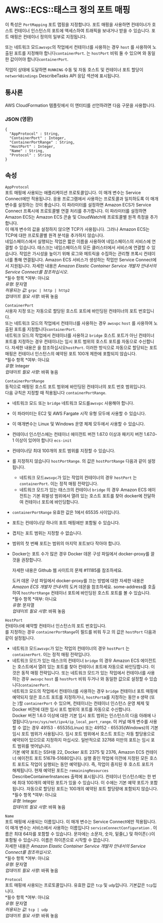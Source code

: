 # AWS::ECS::태스크 정의 포트 매핑

이 특성은 `PortMapping` 포트 맵핑을 지정합니다. 포트 매핑을 사용하면 컨테이너가 호스트 컨테이너 인스턴스의 포트에 액세스하여 트래픽을 보내거나 받을 수 있습니다. 포트 매핑은 컨테이너 정의의 일부로 지정됩니다.

또는 네트워크 모드`awsvpc`의 작업에서 컨테이너를 사용하는 경우 `host` 를 사용하여 노출된 포트를 지정해야 합니다`containerPort`. 는 `hostPort` 비워 둘 수 있으며 와 동일한 값이어야 합니다`containerPort`.

작업이 상태에 도달하면 `RUNNING` 수동 및 자동 호스트 및 컨테이너 포트 할당이 `networkBindings` DescribeTasks API 응답 섹션에 표시됩니다.

## 통사론

AWS CloudFormation 템플릿에서 이 엔터티를 선언하려면 다음 구문을 사용합니다.

### JSON (영문)

```
{
  "AppProtocol" : String,
  "ContainerPort" : Integer,
  "ContainerPortRange" : String,
  "HostPort" : Integer,
  "Name" : String,
  "Protocol" : String
}
```

## 속성

`AppProtocol`  
포트 매핑에 사용되는 애플리케이션 프로토콜입니다. 이 매개 변수는 Service Connect에만 적용됩니다. 응용 프로그램에서 사용하는 프로토콜과 일치하도록 이 매개 변수를 설정하는 것이 좋습니다. 이 파라미터를 설정하면 Amazon ECS가 Service Connect 프록시에 프로토콜별 연결 처리를 추가합니다. 이 파라미터를 설정하면 Amazon ECS는 Amazon ECS 콘솔 및 CloudWatch에 프로토콜별 원격 측정을 추가합니다.  
이 매개 변수의 값을 설정하지 않으면 TCP가 사용됩니다. 그러나 Amazon ECS는 TCP에 대한 프로토콜별 원격 분석을 추가하지 않습니다.  
네임스페이스에서 실행되는 작업은 짧은 이름을 사용하여 네임스페이스의 서비스에 연결할 수 있습니다. 태스크는 네임스페이스의 모든 클러스터에서 서비스에 연결할 수 있습니다. 작업은 가시성을 높이기 위해 로그와 메트릭을 수집하는 관리형 프록시 컨테이너를 통해 연결됩니다. Amazon ECS 서비스가 생성하는 작업만 Service Connect에서 지원됩니다. 자세한 내용은 _Amazon Elastic Container Service 개발자 안내서의 Service Connect를 참조하십시오_.  
*필수 항목 *여부: 아니요  
_유형_: 문자열  
_허용되는 값_: `grpc | http | http2`  
_업데이트 필요 사항_: 바꿔 놓음

`ContainerPort`  
사용자 지정 또는 자동으로 할당된 호스트 포트에 바인딩된 컨테이너의 포트 번호입니다.  
또는 네트워크 모드의 작업에서 컨테이너를 사용하는 경우 `awsvpc` `host` 를 사용하여 노출된 포트를 지정합니다`containerPort`.  
네트워크 모드의 작업에서 컨테이너를 사용하고 `bridge` 호스트 포트가 아닌 컨테이너 포트를 지정하는 경우 컨테이너는 임시 포트 범위의 호스트 포트를 자동으로 수신합니다. 자세한 내용은 을 참조하십시오`hostPort`. 이러한 방식으로 자동으로 할당되는 포트 매핑은 컨테이너 인스턴스의 예약된 포트 100개 제한에 포함되지 않습니다.  
*필수 항목 *여부: 아니요  
_유형_: Integer  
_업데이트 필요 사항_: 바꿔 놓음

`ContainerPortRange`  
동적으로 매핑된 호스트 포트 범위에 바인딩된 컨테이너의 포트 번호 범위입니다.  
다음 규칙은 지정할 때 적용됩니다 `containerPortRange`.

- 네트워크 모드 또는 `bridge` 네트워크 모드를`awsvpc` 사용해야 합니다.
- 이 파라미터는 EC2 및 AWS Fargate 시작 유형 모두에 사용할 수 있습니다.
- 이 매개변수는 Linux 및 Windows 운영 체제 모두에서 사용할 수 있습니다.
- 컨테이너 인스턴스에는 컨테이너 에이전트 버전 1.67.0 이상과 패키지 버전 1.67.0-1 이상이 있어야 합니다 `ecs-init`
- 컨테이너당 최대 100개의 포트 범위를 지정할 수 있습니다.
- 를 지정하지 않습니다 `hostPortRange`. 의 값은 `hostPortRange` 다음과 같이 설정됩니다.
  - 네트워크 모드`awsvpc`가 있는 작업의 컨테이너의 경우 `hostPort` 는 `containerPort`. 이는 정적 매핑 전략입니다.
  - 네트워크 모드가 있는 태스크의 컨테이너 `bridge` 의 경우 Amazon ECS 에이전트는 기본 휘발성 범위에서 열려 있는 호스트 포트를 찾아 docker에 전달하여 컨테이너 포트에 바인딩합니다.
- `containerPortRange` 유효한 값은 1에서 65535 사이입니다.
- 포트는 컨테이너당 하나의 포트 매핑에만 포함될 수 있습니다.
- 겹치는 포트 범위는 지정할 수 없습니다.
- 범위의 첫 번째 포트는 범위의 마지막 포트보다 작아야 합니다.
- Docker는 포트 수가 많은 경우 Docker 데몬 구성 파일에서 docker-proxy를 끌 것을 권장합니다.

  자세한 내용은 Github 웹 사이트의 문제 #11185를 참조하세요.

  도커 데몬 구성 파일에서 docker-proxy를 끄는 방법에 대한 자세한 내용은 *Amazon ECS 개발자 안내서*의 도커 데몬을 참조하세요.
  some-address를 호출하여 `hostPortRange` 컨테이너 포트에 바인딩된 호스트 포트를 볼 수 있습니다.  
  *필수 항목 *여부: 아니요  
  _유형_: 문자열  
  _업데이트 필요 사항_: 바꿔 놓음

`HostPort`  
컨테이너에 예약할 컨테이너 인스턴스의 포트 번호입니다.  
를 지정하는 경우 `containerPortRange`이 필드를 비워 두고 의 값은 `hostPort` 다음과 같이 설정됩니다.

- 네트워크 모드`awsvpc`가 있는 작업의 컨테이너의 경우 `hostPort` 는 `containerPort`. 이는 정적 매핑 전략입니다.
- 네트워크 모드가 있는 태스크의 컨테이너 `bridge` 의 경우 Amazon ECS 에이전트는 호스트에서 열려 있는 포트를 찾아 컨테이너 포트에 자동으로 바인딩합니다. 이것은 동적 매핑 전략입니다.
  또는 네트워크 모드가 있는 작업에서 컨테이너를 사용하는 경우 `awsvpc` `host` 를 `hostPort` 비워 두거나 와 동일한 값으로 설정할 수 있습니다`containerPort`.  
  네트워크 모드의 작업에서 컨테이너를 사용하는 경우 `bridge` 컨테이너 포트 매핑에 예약되지 않은 호스트 포트를 지정하거나, `hostPort`a를 지정하는 동안 `0` 생략 (또는 )할 `containerPort` 수 있으며, 컨테이너는 컨테이너 인스턴스 운영 체제 및 Docker 버전에 대한 임시 포트 범위의 포트를 자동으로 수신합니다.  
  Docker 버전 1.6.0 이상에 대한 기본 임시 포트 범위는 인스턴스의 다음 아래에 나열됩니다`/proc/sys/net/ipv4/ip_local_port_range`. 이 커널 매개 변수를 사용할 수 없는 경우 49153 - 65535(Linux) 또는 49152 - 65535(Windows)의 기본 임시 포트 범위가 사용됩니다. 임시 포트 범위에서 호스트 포트는 자동 할당용으로 예약되어 있으므로 지정하지 마십시오. 일반적으로 32768 미만의 포트는 임시 포트 범위를 벗어납니다.  
  기본 예약 포트는 SSH용 22, Docker 포트 2375 및 2376, Amazon ECS 컨테이너 에이전트 포트 51678-51680입니다. 실행 중인 작업에 이전에 지정된 모든 호스트 포트도 작업이 실행되는 동안 예약됩니다. 즉, 작업이 중지된 후 호스트 포트가 해제됩니다. 현재 예약된 포트는 `remainingResources` DescribeContainerInstances 출력에 표시됩니다. 컨테이너 인스턴스에는 한 번에 최대 100개의 예약된 포트가 있을 수 있습니다. 이 수에는 기본 예약 포트가 포함됩니다. 자동으로 할당된 포트는 100개의 예약된 포트 할당량에 포함되지 않습니다.  
  *필수 항목 *여부: 아니요  
  _유형_: Integer  
  _업데이트 필요 사항_: 바꿔 놓음

`Name`  
포트 매핑에 사용되는 이름입니다. 이 매개 변수는 Service Connect에만 적용됩니다. 이 매개 변수는 서비스에서 사용하는 이름입니다 `serviceConnectConfiguration` . 이름은 최대 64자를 포함할 수 있습니다. 문자에는 소문자, 숫자, 밑줄(\_) 및 하이픈(-)이 포함될 수 있습니다. 이름은 하이픈으로 시작할 수 없습니다.  
자세한 내용은 _Amazon Elastic Container Service 개발자 안내서의 Service Connect를 참조하십시오_.  
*필수 항목 *여부: 아니요  
_유형_: 문자열  
_업데이트 필요 사항_: 바꿔 놓음

`Protocol`  
포트 매핑에 사용되는 프로토콜입니다. 유효한 값은 `tcp` 및 `udp`입니다. 기본값은 `tcp`입니다.  
*필수 항목 *여부: 아니요  
_유형_: 문자열  
_허용되는 값_: `tcp | udp`  
_업데이트 필요 사항_: 바꿔 놓음
